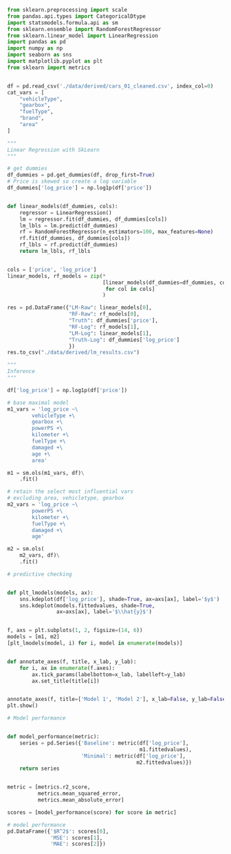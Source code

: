 ```python
from sklearn.preprocessing import scale
from pandas.api.types import CategoricalDtype
import statsmodels.formula.api as sm
from sklearn.ensemble import RandomForestRegressor
from sklearn.linear_model import LinearRegression
import pandas as pd
import numpy as np
import seaborn as sns
import matplotlib.pyplot as plt
from sklearn import metrics


df = pd.read_csv('./data/derived/cars_01_cleaned.csv', index_col=0)
cat_vars = [
    "vehicleType",
    "gearbox",
    "fuelType",
    "brand",
    "area"
]
```

```python
"""
Linear Regression with SkLearn
"""

# get dummies
df_dummies = pd.get_dummies(df, drop_first=True)
# Price is skewed so create a log variable
df_dummies['log_price'] = np.log1p(df['price'])


def linear_models(df_dummies, cols):
    regressor = LinearRegression()
    lm = regressor.fit(df_dummies, df_dummies[cols])
    lm_lbls = lm.predict(df_dummies)
    rf = RandomForestRegressor(n_estimators=100, max_features=None)
    rf.fit(df_dummies, df_dummies[cols])
    rf_lbls = rf.predict(df_dummies)
    return lm_lbls, rf_lbls


cols = ['price', 'log_price']
linear_models, rf_models = zip(*
                               [linear_models(df_dummies=df_dummies, cols=col)
                                for col in cols]
                               )

res = pd.DataFrame({"LM-Raw": linear_models[0],
                    "RF-Raw": rf_models[0],
                    "Truth": df_dummies['price'],
                    "RF-Log": rf_models[1],
                    "LM-Log": linear_models[1],
                    "Truth-Log": df_dummies['log_price']
                    })
res.to_csv("./data/derived/lm_results.csv")
```

```python
"""
Inference
"""
```
```python
df['log_price'] = np.log1p(df['price'])

# base maximal model
m1_vars = 'log_price ~\
        vehicleType +\
        gearbox +\
        powerPS +\
        kilometer +\
        fuelType +\
        damaged +\
        age +\
        area'

m1 = sm.ols(m1_vars, df)\
    .fit()

# retain the select most influential vars
# excluding area, vehicletype, gearbox
m2_vars = 'log_price ~\
        powerPS +\
        kilometer +\
        fuelType +\
        damaged +\
        age'

m2 = sm.ols(
    m2_vars, df)\
    .fit()

# predictive checking


def plt_lmodels(models, ax):
    sns.kdeplot(df['log_price'], shade=True, ax=axs[ax], label='$y$')
    sns.kdeplot(models.fittedvalues, shade=True,
                ax=axs[ax], label='$\\hat{y}$')


f, axs = plt.subplots(1, 2, figsize=(14, 6))
models = [m1, m2]
[plt_lmodels(model, i) for i, model in enumerate(models)]


def annotate_axes(f, title, x_lab, y_lab):
    for i, ax in enumerate(f.axes):
        ax.tick_params(labelbottom=x_lab, labelleft=y_lab)
        ax.set_title(title[i])


annotate_axes(f, title=['Model 1', 'Model 2'], x_lab=False, y_lab=False)
plt.show()

# Model performance


def model_performance(metric):
    series = pd.Series({'Baseline': metric(df['log_price'],
                                           m1.fittedvalues),
                        'Minimal': metric(df['log_price'],
                                          m2.fittedvalues)})
    return series


metric = [metrics.r2_score,
          metrics.mean_squared_error,
          metrics.mean_absolute_error]

scores = [model_performance(score) for score in metric]

# model performance
pd.DataFrame({'$R^2$': scores[0],
              'MSE': scores[1],
              'MAE': scores[2]})
```
